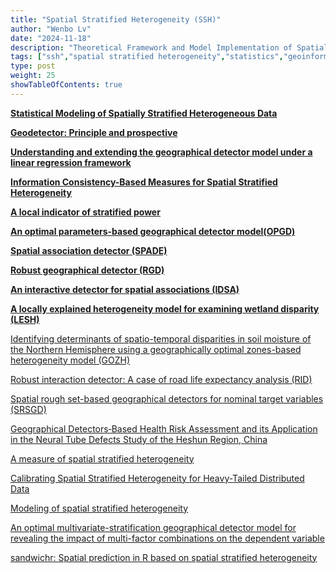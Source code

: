 ```yaml
---
title: "Spatial Stratified Heterogeneity (SSH)"
author: "Wenbo Lv"
date: "2024-11-18"
description: "Theoretical Framework and Model Implementation of Spatial Stratified Heterogeneity (SSH)"
tags: ["ssh","spatial stratified heterogeneity","statistics","geoinformatics","geodetector"]
type: post
weight: 25
showTableOfContents: true
---
```


[**Statistical Modeling of Spatially Stratified Heterogeneous Data**](https://doi.org/10.1080/24694452.2023.2289982)

[**Geodetector: Principle and prospective**](https://doi.org/10.11821/dlxb201701010)

[**Understanding and extending the geographical detector model under a linear regression framework**](https://doi.org/10.1080/13658816.2023.2266497)

[**Information Consistency-Based Measures for Spatial Stratified Heterogeneity**](https://doi.org/10.1080/24694452.2023.2223700)

[**A local indicator of stratified power**](https://doi.org/10.1080/13658816.2024.2437811)

[**An optimal parameters-based geographical detector model(OPGD)**](https://doi.org/10.1080/15481603.2020.1760434)

[**Spatial association detector (SPADE)**](https://doi.org/10.1080/13658816.2018.1476693)

[**Robust geographical detector (RGD)**](https://doi.org/10.1016/j.jag.2022.102782)

[**An interactive detector for spatial associations (IDSA)**](https://doi.org/10.1080/13658816.2021.1882680)

[**A locally explained heterogeneity model for examining wetland disparity (LESH)**](https://doi.org/10.1080/17538947.2023.2271883)

[Identifying determinants of spatio-temporal disparities in soil moisture of the Northern Hemisphere using a geographically optimal zones-based heterogeneity model (GOZH)](https://doi.org/10.1016/j.isprsjprs.2022.01.009)

[Robust interaction detector: A case of road life expectancy analysis (RID)](https://doi.org/10.1016/j.spasta.2024.100814)

[Spatial rough set-based geographical detectors for nominal target variables (SRSGD)](https://doi.org/10.1016/j.ins.2021.12.019)

[Geographical Detectors‐Based Health Risk Assessment and its Application in the Neural Tube Defects Study of the Heshun Region, China](https://doi.org/10.1080/13658810802443457)

[A measure of spatial stratified heterogeneity](https://doi.org/10.1016/j.ecolind.2016.02.052)

[Calibrating Spatial Stratified Heterogeneity for Heavy-Tailed Distributed Data](https://doi.org/10.1080/24694452.2024.2351002)

[Modeling of spatial stratified heterogeneity](https://doi.org/10.1080/15481603.2022.2126375)

[An optimal multivariate-stratification geographical detector model for revealing the impact of multi-factor combinations on the dependent variable](https://doi.org/10.1080/15481603.2024.2422941)

[sandwichr: Spatial prediction in R based on spatial stratified heterogeneity](https://doi.org/10.1111/tgis.13088)